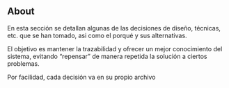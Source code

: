 ## About

En esta sección se detallan algunas de las decisiones de diseño, técnicas, etc. que se han tomado, asi como el porqué y sus alternativas.

El objetivo es mantener la trazabilidad y ofrecer un mejor conocimiento del sistema, evitando "repensar" de manera repetida la solución a ciertos problemas.

Por facilidad, cada decisión va en su propio archivo